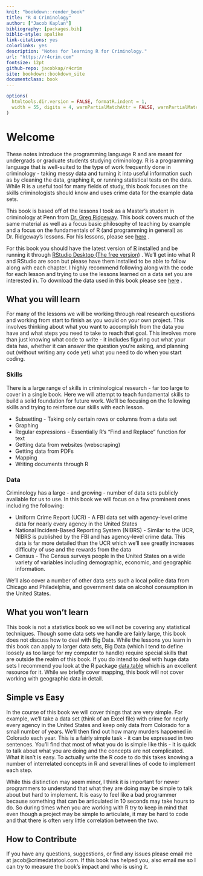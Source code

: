 ```yaml
--- 
knit: "bookdown::render_book"
title: "R 4 Criminology"
author: ["Jacob Kaplan"]
bibliography: [packages.bib]
biblio-style: apalike
link-citations: yes
colorlinks: yes
description: "Notes for learning R for Criminology."
url: "https://r4crim.com"
fontsize: 12pt
github-repo: jacobkap/r4crim
site: bookdown::bookdown_site
documentclass: book
---
```


```r
options(
  htmltools.dir.version = FALSE, formatR.indent = 1,
  width = 55, digits = 4, warnPartialMatchAttr = FALSE, warnPartialMatchDollar = FALSE
)
```

# Welcome {-}

These notes introduce the programming language R and are meant for undergrads or graduate students studying criminology. R is a programming language that is well-suited to the type of work frequently done in criminology - taking messy data and turning it into useful information such as by cleaning the data, graphing it, or running statistical tests on the data. While R is a useful tool for many fields of study, this book focuses on the skills criminologists should know and uses crime data for the example data sets. 

This book is based off of the lessons I took as a Master's student in criminology at Penn from [Dr. Greg Ridgeway](https://crim.sas.upenn.edu/people/greg-ridgeway). This book covers much of the same material as well as a focus basic philosophy of teaching by example and a focus on the fundamentals of R (and programming in general) as Dr. Ridgeway's lessons. For his lessons, please see [here](https://github.com/gregridgeway/R4crim) .

For this book you should have the latest version of [R](https://cloud.r-project.org/) installed and be running it through [RStudio Desktop (The free version)](https://www.rstudio.com/products/rstudio/download/) . We'll get into what R and RStudio are soon but please have them installed to be able to follow along with each chapter. I highly recommend following along with the code for each lesson and trying to use the lessons learned on a data set you are interested in. To download the data used in this book please see [here](https://github.com/jacobkap/r4crimz/tree/master/data) .

## What you will learn {-}

For many of the lessons we will be working through real research questions and working from start to finish as you would on your own project. This involves thinking about what you want to accomplish from the data you have and what steps you need to take to reach that goal. This involves more than just knowing what code to write - it includes figuring out what your data has, whether it can answer the question you're asking, and planning out (without writing any code yet) what you need to do when you start coding. 

### Skills {-}

There is a large range of skills in criminological research - far too large to cover in a single book. Here we will attempt to teach fundamental skills to build a solid foundation for future work. We'll be focusing on the following skills and trying to reinforce our skills with each lesson. 

  * Subsetting - Taking only certain rows or columns from a data set
  * Graphing
  * Regular expressions - Essentially R's "Find and Replace" function for text
  * Getting data from websites (webscraping)
  * Getting data from PDFs
  * Mapping
  * Writing documents through R

### Data {-}

Criminology has a large - and growing - number of data sets publicly available for us to use. In this book we will focus on a few prominent ones including the following:

  * Uniform Crime Report (UCR) - A FBI data set with agency-level crime data for nearly every agency in the United States
  * National Incident-Based Reporting System (NIBRS) - Similar to the UCR, NIBRS is published by the FBI and has agency-level crime data. This data is far more detailed than the UCR which we'll see greatly increases difficulty of use and the rewards from the data
  * Census - The Census surveys people in the United States on a wide variety of variables including demographic, economic, and geographic information. 
  
We'll also cover a number of other data sets such a local police data from Chicago and Philadelphia, and government data on alcohol consumption in the United States.

## What you won't learn {-}

This book is not a statistics book so we will not be covering any statistical techniques. Though some data sets we handle are fairly large, this book does not discuss how to deal with Big Data. While the lessons you learn in this book can apply to larger data sets, Big Data (which I tend to define loosely as too large for my computer to handle) require special skills that are outside the realm of this book. If you do intend to deal with huge data sets I recommend you look at the R package [data.table](https://github.com/Rdatatable/data.table/wiki) which is an excellent resource for it. While we briefly cover mapping, this book will not cover working with geographic data in detail. 

## Simple vs Easy {-}

In the course of this book we will cover things that are very simple. For example, we'll take a data set (think of an Excel file) with crime for nearly every agency in the United States and keep only data from Colorado for a small number of years. We'll then find out how many murders happened in Colorado each year. This is a fairly simple task - it can be expressed in two sentences. You'll find that most of what you do is simple like this - it is quick to talk about what you are doing and the concepts are not complicated. What it isn't is easy. To actually write the R code to do this takes knowing a number of interrelated concepts in R and several lines of code to implement each step. 

While this distinction may seem minor, I think it is important for newer programmers to understand that what they are doing may be simple to talk about but hard to implement. It is easy to feel like a bad programmer because something that can be articulated in 10 seconds may take hours to do. So during times when you are working with R try to keep in mind that even though a project may be simple to articulate, it may be hard to code and that there is often very little correlation between the two.

## How to Contribute {-}

If you have any questions, suggestions, or find any issues please email me at jacob@crimedatatool.com. If this book has helped you, also email me so I can try to measure the book's impact and who is using it. 
